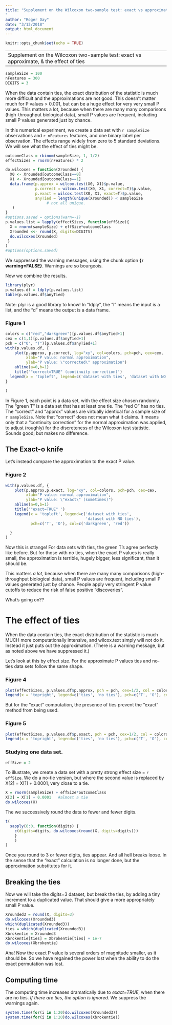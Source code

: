 ```yaml
---
title: "Supplement on the Wilcoxon two-sample test: exact vs approximate, & the effect of ties
"
author: "Roger Day"
date: "3/13/2018"
output: html_document
---
```


```r
knitr::opts_chunk$set(echo = TRUE)
```
---
Supplement on the Wilcoxon two-sample test: exact vs approximate, & the effect of ties
---


```r
sampleSize = 100
nFeatures = 300
DIGITS = 3
```


When the data contain ties, the exact distribution of the statistic is much more difficult and the approximations are not good. This doesn’t matter much for P values > 0.001, but can be a huge effect for very very small P values. This matters a lot, because when there are many many comparisons (high-throughput biological data), small P values are frequent, including small P values generated just by chance.

In this numerical experiment, we create a data set with `r sampleSize` observations and `r nFeatures` features, and one binary label per observation.
The effects range widely from zero to 5 standard deviations.
We will see what the effect of ties might be.



```r
outcomeClass = rbinom(sampleSize, 1, 1/2)
effectSizes = rnorm(nFeatures) * 2
```
```r
do.wilcoxes = function(Xrounded) {
  X0 <- Xrounded[outcomeClass==0]
  X1 <- Xrounded[outcomeClass==1]
  data.frame(p.approx = wilcox.test(X0, X1)$p.value,
             p.correct = wilcox.test(X0, X1, correct=T)$p.value,
             p.exact = wilcox.test(X0, X1, exact=T)$p.value,
             anyTied = length(unique(Xrounded)) < sampleSize 
                  # not all unique.
   )
}
#options.saved = options(warn=-1)
p.values.list = lapply(effectSizes, function(effSize){
  X = rnorm(sampleSize) + effSize*outcomeClass
  Xrounded <<- round(X, digits=DIGITS)
  do.wilcoxes(Xrounded)
 }
)
#options(options.saved)
```
We suppressed the warning messages, using the chunk option **{r warning=FALSE}**. Warnings are so bourgeois.

Now we combine the results.
```r
library(plyr)
p.values.df = ldply(p.values.list)
table(p.values.df$anyTied)

```



Note: plyr is a good library to know! In "ldply", the "l" means the input is a list, and the "d" means the output is a data frame.

### Figure 1
```r
colors = c("red","darkgreen")[p.values.df$anyTied+1]  
cex = c(1,1)[p.values.df$anyTied+1]  
pch = c("O", "T")[p.values.df$anyTied+1]  
with(p.values.df, {
    plot(p.approx, p.correct, log="xy", col=colors, pch=pch, cex=cex, 
         xlab="P value: normal approximation", 
         ylab="P value: \"corrected\" approximation")
    abline(a=0,b=1)
    title('"correct=TRUE" (continuity correction)')
  legend(x = 'topleft', legend=c('dataset with ties', 'dataset with NO ties'), pch=c('T', 'O'), col=c('darkgreen', 'red'))
}

)
```


In Figure 1, each point is a data set, with the effect size chosen randomly.
The "green T" is a data set that has at least one tie.
The "red O" has no ties.
The "correct" and "approx" values are virtually identical for a sample size of `r sampleSize`. Note that "correct" does not mean what it claims. 
It means only that a "continuity correction" for the normal approximation was applied, to adjust (roughly) for the discreteness of the Wilcoxon test statistic.  Sounds good; but makes no difference.

## The Exact-o knife


Let's instead compare the approximation to the exact P value.



### Figure 2

```r
with(p.values.df, {
    plot(p.approx,p.exact, log="xy", col=colors, pch=pch, cex=cex,
         xlab="P value: normal approximation", 
         ylab="P value: \"exact\" (sometimes)")
    abline(a=0,b=1)
    title('"exact=TRUE" ')
    legend(x = 'topleft', legend=c('dataset with ties', 
                                   'dataset with NO ties'),
           pch=c('T', 'O'), col=c('darkgreen', 'red'))

  }
)
```
Now this is strange!   For data sets with ties, the green T's agree perfectly like before.  But for those with no ties, when the exact P values is really small, the approximation is terrible, hugely bigger, less significant, than it should be.

This matters *a lot*, because when there are many many comparisons (high-throughput biological data), small P values are frequent, including small P values generated just by chance. People apply very stringent P value cutoffs to reduce the risk of false positive "discoveries".

What's going on??

# The effect of ties

When the data contain ties, the exact distribution of the statistic is much MUCH more computationally intensive, and wilcox.text simply will not do it. Instead it just puts out the approximation. (There is a warning message, but as noted above we have suppressed it.) 


Let's look at this by effect size.
For the approximate P values ties and no-ties data sets follow the same shape.

### Figure 4

```r
plot(effectSizes, p.values.df$p.approx, pch = pch, cex=1/2, col = colors, log='y')
legend(x = 'topright', legend=c('ties', 'no ties'), pch=c('T', 'O'), col=c('darkgreen', 'red'))
```

But for the "exact" computation, the presence of ties prevent the "exact" method from being used.

### Figure 5


```r
plot(effectSizes, p.values.df$p.exact, pch = pch, cex=1/2, col = colors, log='y')
legend(x = 'topright', legend=c('ties', 'no ties'), pch=c('T', 'O'), col=c('darkgreen', 'red'))

```


### Studying one data set.

```r
effSize = 2

```

To illustrate, we create a data set with a pretty strong effect size =  `r effSize`. We do a no-tie version, but where the second value is replaced by X[2] = X[1] + 0.0001, very close to a tie.


```r
X = rnorm(sampleSize) + effSize*outcomeClass
X[2] = X[1] + 0.0001   #almost a tie
do.wilcoxes(X)
```

The we successively round the data to fewer and fewer digits.

```r
t(
  sapply(6:0, function(digits) {
    c(digits=digits, do.wilcoxes(round(X, digits=digits)))
    }
    )
)
```
Once you round to 3 or fewer digits, ties appear. And all hell breaks loose.  In the sense that the "exact" calculation is no longer done, but the approximation substitutes for it.

## Breaking the ties

Now we will take the digits=3 dataset, but break the ties, by adding a tiny increment to a duplicated value. That should give a more appropriately small P value.
```r
Xrounded3 = round(X, digits=3)
do.wilcoxes(Xrounded3)
which(duplicated(Xrounded3))
ties = which(duplicated(Xrounded3))
Xbrokentie = Xrounded3
Xbrokentie[ties] = Xbrokentie[ties] + 1e-7
do.wilcoxes(Xbrokentie)
```
Aha!  Now the exact P value is several orders of magnitude smaller, as it should be.
So we have regained the power lost when the ability to do the exact permutation was lost.

## Computing time
The computing time increases dramatically due to *exact=TRUE*, when there are no ties. *If there are ties, the option is ignored*. We suppress the warnings again.
```r
system.time(for(i in 1:20)do.wilcoxes(Xrounded3))
system.time(for(i in 1:20)do.wilcoxes(Xbrokentie))
```
